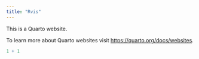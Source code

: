 ```yaml
---
title: "Rvis"
---
```


This is a Quarto website.

To learn more about Quarto websites visit <https://quarto.org/docs/websites>.

```r
1 + 1
```
